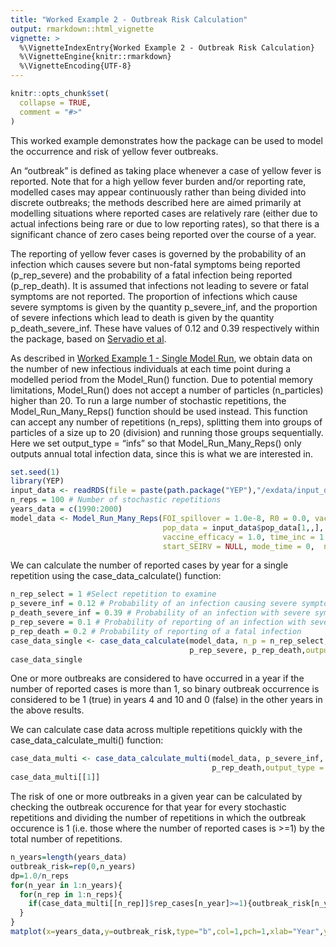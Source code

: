 ```yaml
---
title: "Worked Example 2 - Outbreak Risk Calculation"
output: rmarkdown::html_vignette
vignette: >
  %\VignetteIndexEntry{Worked Example 2 - Outbreak Risk Calculation}
  %\VignetteEngine{knitr::rmarkdown}
  %\VignetteEncoding{UTF-8}
---
```


```r
knitr::opts_chunk$set(
  collapse = TRUE,
  comment = "#>"
)
```

This worked example demonstrates how the package can be used to model the occurrence and risk of yellow fever outbreaks. 

An "outbreak" is defined as taking place whenever a case of yellow fever is reported. Note that for a high yellow fever burden and/or reporting rate, modelled cases may appear continuously rather than being divided into discrete outbreaks; the methods described here are aimed primarily at modelling situations where reported cases are relatively rare (either due to actual infections being rare or due to low reporting rates), so that there is a significant chance of zero cases being reported over the course of a year.

The reporting of yellow fever cases is governed by the probability of an infection which causes severe but non-fatal symptoms being reported (p_rep_severe) and the probability of a fatal infection being reported (p_rep_death). It is assumed that infections not leading to severe or fatal symptoms are not reported. The proportion of infections which cause severe symptoms is given by the quantity p_severe_inf, and the proportion of severe infections which lead to death is given by the quantity p_death_severe_inf. These have values of 0.12 and 0.39 respectively within the package, based on [Servadio et al](https://doi.org/10.1186/s12879-021-06535-4).

As described in [Worked Example 1 - Single Model Run](https://mrc-ide.github.io/YEP/articles/BWorkedExampleAModelRun.html), we obtain data on the number of new infectious individuals at each time point during a modelled period from the Model_Run() function. Due to potential memory limitations, Model_Run() does not accept a number of particles (n_particles) higher than 20. To run a large number of stochastic repetitions, the Model_Run_Many_Reps() function should be used instead. This function can accept any number of repetitions (n_reps), splitting them into groups of particles of a size up to 20 (division) and running those groups sequentially. Here we set output_type = "infs" so that Model_Run_Many_Reps() only outputs annual total infection data, since this is what we are interested in.

```r
set.seed(1)
library(YEP)
input_data <- readRDS(file = paste(path.package("YEP"),"/exdata/input_data_example.Rds", sep = ""))
n_reps = 100 # Number of stochastic repetitions
years_data = c(1990:2000)
model_data <- Model_Run_Many_Reps(FOI_spillover = 1.0e-8, R0 = 0.0, vacc_data = input_data$vacc_data[1,,], 
                                  pop_data = input_data$pop_data[1,,], years_data, year0 = input_data$years_labels[1],
                                  vaccine_efficacy = 1.0, time_inc = 1.0, output_type = "infs", mode_start = 1,  
                                  start_SEIRV = NULL, mode_time = 0,  n_reps = n_reps, division = 10)
```

We can calculate the number of reported cases by year for a single repetition using the case_data_calculate() function:

```r
n_rep_select = 1 #Select repetition to examine
p_severe_inf = 0.12 # Probability of an infection causing severe symptoms
p_death_severe_inf = 0.39 # Probability of an infection with severe symptoms causing death
p_rep_severe = 0.1 # Probability of reporting of an infection with severe (non-fatal) symptoms
p_rep_death = 0.2 # Probability of reporting of a fatal infection
case_data_single <- case_data_calculate(model_data, n_p = n_rep_select, p_severe_inf, p_death_severe_inf,
                                        p_rep_severe, p_rep_death,output_type = "annual", deterministic = FALSE)
case_data_single
```

One or more outbreaks are considered to have occurred in a year if the number of reported cases is more than 1, so binary outbreak occurrence is considered to be 1 (true) in years 4 and 10 and 0 (false) in the other years in the above results.

We can calculate case data across multiple repetitions quickly with the case_data_calculate_multi() function:

```r
case_data_multi <- case_data_calculate_multi(model_data, p_severe_inf, p_death_severe_inf,p_rep_severe, 
                                             p_rep_death,output_type = "annual", deterministic = FALSE)
case_data_multi[[1]]
```

The risk of one or more outbreaks in a given year can be calculated by checking the outbreak occurence for that year for every stochastic repetitions and dividing the number of repetitions in which the outbreak occurence is 1 (i.e. those where the number of reported cases is >=1) by the total number of repetitions.

```r
n_years=length(years_data)
outbreak_risk=rep(0,n_years)
dp=1.0/n_reps
for(n_year in 1:n_years){
  for(n_rep in 1:n_reps){
    if(case_data_multi[[n_rep]]$rep_cases[n_year]>=1){outbreak_risk[n_year]=outbreak_risk[n_year]+dp}
  }
}
matplot(x=years_data,y=outbreak_risk,type="b",col=1,pch=1,xlab="Year",ylab="Outbreak risk",ylim=c(0,max(outbreak_risk)))
```
